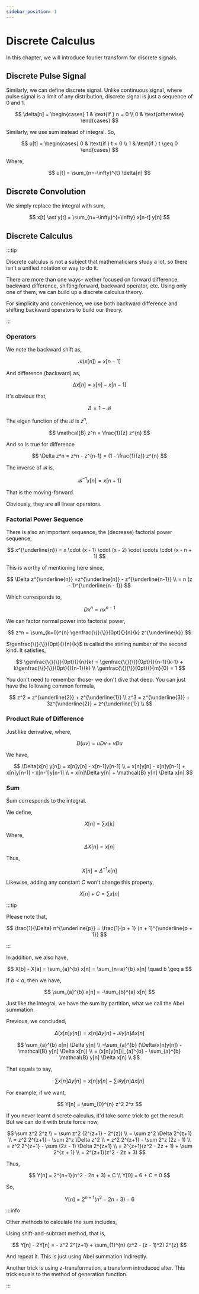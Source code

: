 ```yaml
---
sidebar_position: 1
---
```


# Discrete Calculus

In this chapter, we will introduce fourier transform for discrete signals.

## Discrete Pulse Signal

Similarly, we can define discrete signal. Unlike continuous signal, where pulse signal is a limit of any distribution, discrete signal is just a sequence of 0 and 1.

$$
\delta[n] = \begin{cases}
    1 & \text{if } n = 0 \\
    0 & \text{otherwise}
\end{cases}
$$

Similarly, we use sum instead of integral. So,

$$
u[t] = \begin{cases}
    0 & \text{if } t < 0 \\
    1 & \text{if } t \geq 0
\end{cases}
$$

Where,

$$
u[t] = \sum_{n=-\infty}^{t} \delta[n]
$$

## Discrete Convolution

We simply replace the integral with sum,

$$
x[t] \ast y[t] = \sum_{n=-\infty}^{+\infty} x[n-t] y[n]
$$

## Discrete Calculus

:::tip

Discrete calculus is not a subject that mathematicians study a lot, so there isn't a unified notation or way to do it.

There are more than one ways- wether focused on forward difference, backward difference, shifting forward, backward operator, etc. Using only one of them, we can build up a discrete calculus theory.

For simplicity and convenience, we use both backward difference and shifting backward operators to build our theory.

:::

### Operators

We note the backward shift as,

$$
\mathcal{B}(x[n]) = x[n-1]
$$

And difference (backward) as,

$$
\Delta x[n] = x[n] - x[n - 1]
$$

It's obvious that,

$$
\Delta = 1 - \mathcal{B}
$$

The eigen function of the $\mathcal{B}$  is $z^n$,

$$
\mathcal{B} z^n = \frac{1}{z} z^{n}
$$

And so is true for difference

$$
\Delta z^n = z^n - z^{n-1} = (1 - \frac{1}{z}) z^{n}
$$

The inverse of $\mathcal{B}$ is,

$$
\mathcal{B}^{-1} x[n] = x[n + 1]
$$

That is the moving-forward.

Obviously, they are all linear operators.

### Factorial Power Sequence

There is also an important sequence, the (decrease) factorial power sequence,

$$
x^{\underline{n}} = x \cdot (x - 1) \cdot (x - 2) \cdot \cdots \cdot (x - n + 1)
$$

This is worthy of mentioning here since,

$$
\Delta z^{\underline{n}} =z^{\underline{n}} - z^{\underline{n-1}} \\
= n (z - 1)^{\underline{n - 1}}
$$

Which corresponds to,

$$
Dx^n = nx^{n - 1}
$$

We can factor normal power into factorial power,

$$
z^n = \sum_{k=0}^{n} \genfrac{\{}{\}}{0pt}{}{n}{k} z^{\underline{k}}
$$

$\genfrac{\{}{\}}{0pt}{}{n}{k}$ is called the stirling number of the second kind.
It satisfies,

$$
\genfrac{\{}{\}}{0pt}{}{n}{k} = \genfrac{\{}{\}}{0pt}{}{n-1}{k-1} + k\genfrac{\{}{\}}{0pt}{}{n-1}{k} \\
\genfrac{\{}{\}}{0pt}{}{m}{0} = 1
$$

You don't need to remember those- we don't dive that deep. You can just have the following common formula,

$$
z^2 = z^{\underline{2}} + z^{\underline{1}} \\
z^3 = z^{\underline{3}} + 3z^{\underline{2}} + z^{\underline{1}} \\
$$

### Product Rule of Difference

Just like derivative, where,

$$
D(uv) = u D v + v D u
$$

We have,

$$
\Delta(x[n] y[n]) = x[n]y[n] - x[n-1]y[n-1] \\
= x[n]y[n] - x[n]y[n-1] + x[n]y[n-1] - x[n-1]y[n-1] \\
= x[n]\Delta y[n] + \mathcal{B} y[n] \Delta x[n]
$$

### Sum

Sum corresponds to the integral.

We define,

$$
X[n] = \sum x[k]
$$

Where,

$$
\Delta X[n] = x[n]
$$

Thus,

$$
X[n] = \Delta^{-1} x[n]
$$

Likewise, adding any constant $C$ won't change this property,

$$
X[n] + C = \sum x[n]
$$

:::tip

Please note that,

$$
\frac{1}{\Delta} n^{\underline{p}} = \frac{1}{p + 1} (n + 1)^{\underline{p + 1}}
$$

:::

In addition, we also have,

$$
X[b] - X[a] = \sum_{a}^{b} x[n] = \sum_{n=a}^{b} x[n] \quad b \geq a
$$

If $b < a$, then we have,

$$
\sum_{a}^{b} x[n] = -\sum_{b}^{a} x[n]
$$

Just like the integral, we have the sum by partition, what we call the Abel summation.

Previous, we concluded,

$$
\Delta(x[n] y[n]) = x[n]\Delta y[n] + \mathcal{B} y[n] \Delta x[n]
$$

$$
\sum_{a}^{b} x[n] \Delta y[n] \\
=\sum_{a}^{b} (\Delta(x[n]y[n]) - \mathcal{B} y[n] \Delta x[n]) \\
= (x[n]y[n])|_{a}^{b} - \sum_{a}^{b} \mathcal{B} y[n] \Delta x[n] \\
$$

That equals to say,

$$
\sum x[n]\Delta y[n] = x[n]y[n] - \sum \mathcal{B} y[n] \Delta x[n]
$$

For example, if we want,

$$
Y[n] = \sum_{0}^{n} z^2 2^z
$$

If you never learnt discrete calculus, it'd take some trick to get the result. But we can do it with brute force now,

$$
\sum z^2 2^z \\
= \sum z^2 (2^{z+1} - 2^{z}) \\
= \sum z^2 \Delta 2^{z+1} \\
= z^2 2^{z+1} - \sum 2^z \Delta z^2 \\
= z^2 2^{z+1} - \sum 2^z (2z - 1) \\
= z^2 2^{z+1} - \sum (2z - 1) \Delta 2^{z+1} \\
= 2^{z+1}(z^2 - 2z + 1) + \sum 2^{z + 1} \\
= 2^{z+1}(z^2 - 2z + 3)
$$

Thus,

$$
Y[n] = 2^{n+1}(n^2 - 2n + 3) + C \\
Y[0] = 6 + C = 0
$$

So,

$$
Y[n] = 2^{n+1}(n^2 - 2n + 3) - 6
$$

:::info

Other methods to calculate the sum includes,

Using shift-and-subtract method, that is,

$$
Y[n] - 2Y[n] = - z^2 2^{z+1} + \sum_{1}^{n} (z^2 - (z - 1)^2) 2^{z}
$$

And repeat it. This is just using Abel summation indirectly.

Another trick is using z-transformation, a transform introduced alter. This trick equals to the method of generation function.

:::
